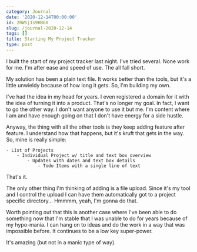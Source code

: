 ```yaml
---
category: Journal
date: '2020-12-14T00:00:00'
id: 20WSj1s9HB6X
slug: /journal-2020-12-14
tags: []
title: Starting My Project Tracker
type: post
---
```


I built the start of my project tracker last night. I've tried several. None work for me. I'm after ease and speed of use. The all fall short. 

My solution has been a plain text file. It works better than the tools, but it's a little unwieldy because of how long it gets. So, I'm building my own.

I've had the idea in my head for years. I even registered a domain for it with the idea of turning it into a product. That's no longer my goal. In fact, I want to go the other way. I don't want anyone to use it but me. I'm content where I am and have enough going on that I don't have energy for a side hustle. 

Anyway, the thing with all the other tools is they keep adding feature after feature. I understand how that happens, but it's kruft that gets in the way. So, mine is really simple:

    - List of Projects
        - Individual Project w/ title and text box overview
            - Updates with dates and text box details
                - Todo Items with a single line of text

That's it. 

The only other thing I'm thinking of adding is a file upload. Since it's my tool and I control the upload I can have them automatically got to a project specific directory... Hmmmm, yeah, I'm gonna do that. 

Worth pointing out that this is another case where I've been able to do something now that I'm stable that I was unable to do for years because of my hypo-mania. I can hang on to ideas and do the work in a way that was impossible before. It continues to be a low key super-power. 

It's amazing (but not in a manic type of way).
